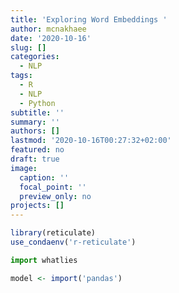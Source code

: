 ```yaml
---
title: 'Exploring Word Embeddings '
author: mcnakhaee
date: '2020-10-16'
slug: []
categories:
  - NLP
tags:
  - R
  - NLP
  - Python
subtitle: ''
summary: ''
authors: []
lastmod: '2020-10-16T00:27:32+02:00'
featured: no
draft: true
image:
  caption: ''
  focal_point: ''
  preview_only: no
projects: []
---
```



```r
library(reticulate)
use_condaenv('r-reticulate')
```


```python
import whatlies
```

```r
model <- import('pandas')

```

